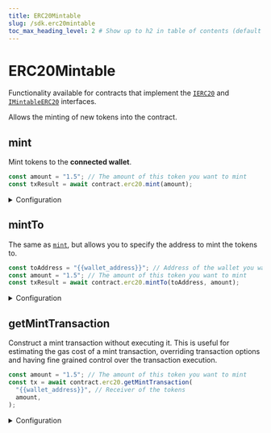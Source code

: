 ```yaml
---
title: ERC20Mintable
slug: /sdk.erc20mintable
toc_max_heading_level: 2 # Show up to h2 in table of contents (default is up to h3)
---
```


# ERC20Mintable

Functionality available for contracts that implement the
[`IERC20`](/contracts/IERC20) and
[`IMintableERC20`](/contracts/IMintableERC20) interfaces.

Allows the minting of new tokens into the contract.

## mint

Mint tokens to the **connected wallet**.

```javascript
const amount = "1.5"; // The amount of this token you want to mint
const txResult = await contract.erc20.mint(amount);
```

<details>
  <summary>Configuration</summary>
  <div>

#### amount

The amount of tokens to mint.

Must be a `string` or `number`.

```javascript
const txResult = await contract.erc20.mint(
  // highlight-next-line
  "1.5",
);
```

</div>
</details>

## mintTo

The same as [`mint`](#mint), but allows you to specify the address to mint the tokens to.

```javascript
const toAddress = "{{wallet_address}}"; // Address of the wallet you want to mint the tokens to
const amount = "1.5"; // The amount of this token you want to mint
const txResult = await contract.erc20.mintTo(toAddress, amount);
```

<details>
  <summary>Configuration</summary>
  <div>

#### to

The wallet address to mint the tokens to.

Must be a `string`.

```javascript
const txResult = await contract.erc20.mintTo(
  // highlight-next-line
  "{{wallet_address}}",
  "1.5",
);
```

#### amount

The number of tokens to mint.

Must be a `string` or `number`.

```javascript
const txResult = await contract.erc20.mintTo(
  "{{wallet_address}}",
  // highlight-next-line
  "1.5",
);
```

</div>
</details>

## getMintTransaction

Construct a mint transaction without executing it.
This is useful for estimating the gas cost of a mint transaction,
overriding transaction options and having fine grained control over the transaction execution.

```javascript
const amount = "1.5"; // The amount of this token you want to mint
const tx = await contract.erc20.getMintTransaction(
  "{{wallet_address}}", // Receiver of the tokens
  amount,
);
```

<details>
  <summary>Configuration</summary>
  <div>
    
<h4>to</h4>

Address you want to mint the tokens to

Must be a `string`.

```javascript
const tx = await contract.erc20.getMintTransaction(
  // highlight-next-line
  "{{wallet_address}}",
  "1.5",
);
```

#### amount

The amount of tokens you want to mint

Must be a `string`, `number` or `BigNumber`.

```javascript
const tx = await contract.erc20.getMintTransaction(
  "{{wallet_address}}", // Receiver of the tokens
  // highlight-next-line
  "1.5",
);
```

</div>
</details>
